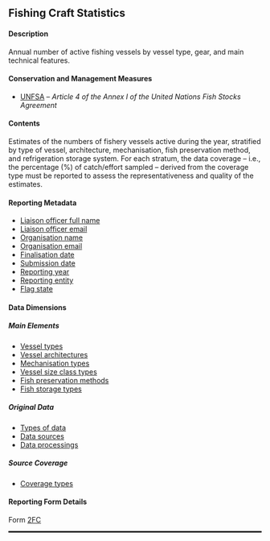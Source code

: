 ## Fishing Craft Statistics {#FCdataset}

#### Description

Annual number of active fishing vessels by vessel type, gear, and main technical features.

#### Conservation and Management Measures

- [UNFSA](https://www.un.org/depts/los/convention_agreements/texts/fish_stocks_agreement/CONF164_37.htm) -- _Article 4 of the Annex I of the United Nations Fish Stocks Agreement_

#### Contents

Estimates of the numbers of fishery vessels active during the year, stratified by type of vessel, architecture, mechanisation, fish preservation method, and refrigeration storage system. For each stratum, the data coverage -- i.e., the percentage (%) of catch/effort sampled -- derived from the coverage type must be reported to assess the representativeness and quality of the estimates.

#### Reporting Metadata

- [Liaison officer full name](#fcname)
- [Liaison officer email](#fcemail)
- [Organisation name](#orgname)
- [Organisation email](#orgemail)
- [Finalisation date](#findate)
- [Submission date](#subdate)
- [Reporting year](#repyear)
- [Reporting entity](#repentity)
- [Flag state](#repflagstate)

#### Data Dimensions

##### Main Elements

- [Vessel types](../domain/fisheries/#vesselTypes)
- [Vessel architectures](../domain/fisheries/#vesselArchitectures)
- [Mechanisation types](../domain/fisheries/#mechanisationTypes)
- [Vessel size class types](..domain/fisheries/#vesselSizeTypes)
- [Fish preservation methods](../domain/fisheries/#fishPreservationMethods)
- [Fish storage types](../domain/fisheries/#fishStorageTypes)

##### Original Data

- [Types of data](../domain/data/#types)
- [Data sources](../domain/data/#sourcesFC)
- [Data processings ](../domain/data/#processingsFC)

##### Source Coverage

- [Coverage types](../domain/data/#coverageTypes)

#### Reporting Form Details

Form [2FC](../forms/#Form_2FC)

<hr style="border:1.5px solid black">
